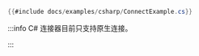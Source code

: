 ```csharp title="原生连接"
{{#include docs/examples/csharp/ConnectExample.cs}}
```

:::info
C# 连接器目前只支持原生连接。

:::
